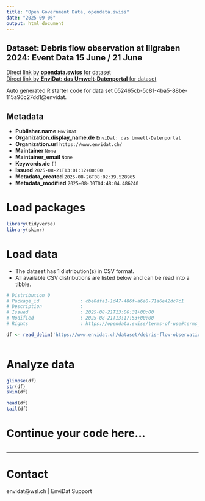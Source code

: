 ```yaml
---
title: "Open Government Data, opendata.swiss"
date: "2025-09-06"
output: html_document
---
```


## Dataset: Debris flow observation at Illgraben 2024: Event Data 15 June / 21 June



[Direct link by **opendata.swiss** for dataset](https://opendata.swiss/de/dataset/debris-flow-observation-at-illgraben-2024-event-data-15-june-21-june)<br>
[Direct link by **EnviDat: das Umwelt-Datenportal** for dataset](https://www.envidat.ch/#/metadata/debris-flow-observations-at-illgraben-2024-event-data-15-june-21-june)

Auto generated R starter code for data set 052465cb-5c81-4ba5-88be-115a96c27dd1@envidat.

## Metadata

- **Publisher.name** `EnviDat`
- **Organization.display_name.de** `EnviDat: das Umwelt-Datenportal`
- **Organization.url** `https://www.envidat.ch/`
- **Maintainer** `None`
- **Maintainer_email** `None`
- **Keywords.de** `[]`
- **Issued** `2025-08-21T13:01:12+00:00`
- **Metadata_created** `2025-08-26T08:02:39.528965`
- **Metadata_modified** `2025-08-30T04:48:04.486240`


# Load packages

```r

library(tidyverse)
library(skimr)

```

# Load data

-   The dataset has 1 distribution(s) in CSV format.
-   All available CSV distributions are listed below and can be read into a tibble.

```r

# Distribution 0
# Package_id               : cbe0dfa1-1d47-486f-a6a8-71a6e42dc7c1
# Description              : 
# Issued                   : 2025-08-21T13:06:31+00:00
# Modified                 : 2025-08-21T13:17:53+00:00
# Rights                   : https://opendata.swiss/terms-of-use#terms_by

df <- read_delim('https://www.envidat.ch/dataset/debris-flow-observations-at-illgraben-2024-event-data-15-june-21-june/resource/fb160833-ebd4-4374-96ff-378473c4cebc')



```

# Analyze data

```r

glimpse(df)
str(df)
skim(df)

head(df)
tail(df)

```

# Continue your code here...

```r

```

------------------------------------------------------------------------

# Contact

envidat@wsl.ch | EnviDat Support
